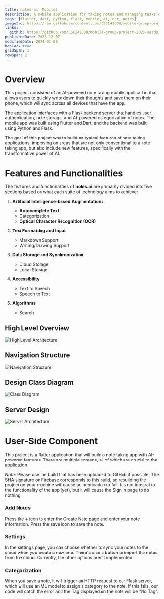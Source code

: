 ```yaml
---
title: notes-ai (Mobile)
description: A mobile application for taking notes and managing tasks on the go.
tags: [flutter, dart, python, flask, mobile, ai, ocr, notes]
imageSrc: https://raw.githubusercontent.com/CSCI4100U/mobile-group-project-2023-sards/9293bfdb1cb673adba7db197e1f8e3a4d01a7e1d/screenshots/Screenshot_20240108_033924.jpg
links:
  github: https://github.com/CSCI4100U/mobile-group-project-2023-sards
publishedDate: 2023-12-07
modifiedDate: 2024-01-08
hasToc: true
gridSpan: 1
rowSpan: 2
---
```


# Overview

This project consisted of an AI-powered note taking mobile application that allows users to quickly write down their thoughts and save them on their phone, which will sync across all devices that have the app.

The application interfaces with a Flask backend server that handles user authentication, note storage, and AI-powered categorization of notes. The mobile app was built using Flutter and Dart, and the backend was built using Python and Flask.

The goal of this project was to build on typical features of note taking applications, improving on areas that are not only conventional to a note taking app, but also include new features, specifically with the transformative power of AI.

# Features and Functionalities

The features and functionalities of **notes.ai** are primarily divided into five sections based on what each suite of technology aims to achieve:

1. **Artificial Intelligence-based Augmentations**
   - **Autocomplete Text**
   - Categorization
   - **Optical Character Recognition (OCR)**

2. **Text Formatting and Input**
   - Markdown Support
   - Writing/Drawing Support

3. **Data Storage and Synchronization**
   - Cloud Storage
   - Local Storage

4. **Accessibility**
   - Text to Speech
   - Speech to Text

5. **Algorithms**
   - Search

## High Level Overview

![High Level Architecture](/projects/notes-ai/high-level-overview.png)

## Navigation Structure

![Navigation Structure](/projects/notes-ai/navigation.png)

## Design Class Diagram

![Class Diagram](/projects/notes-ai/design-class.png)

## Server Design

![Server Architecture](/projects/notes-ai/server-design.png)

# User-Side Component

This project is a flutter application that will build a note taking app with AI-powered features. There are multiple screens, all of which are crucial to the application.

_Note:_ Please use the build that has been uploaded to GitHub if possible. The SHA signature on Firebase corresponds to this build, so rebuilding the project on your machine will cause authentication to fail. It's not integral to the functionality of the app (yet), but it will cause the Sign In page to do nothing

### Add Notes

Press the + icon to enter the Create Note page and enter your note information. Press the save icon to save the note.

### Settings

In the settings page, you can choose whether to sync your notes to the cloud when you create a new one. There's also a button to import the notes from the cloud.
Currently, the other options aren't implemented.

### Categorization

When you save a note, it will trigger an HTTP request to our Flask server, which will use an ML model to assign a category to the note.
If this fails, our code will catch the error and the Tag displayed on the note will be "No Tag".
